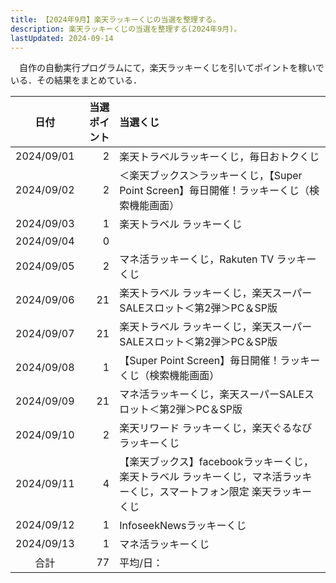 ```yaml
---
title: 【2024年9月】楽天ラッキーくじの当選を整理する。
description: 楽天ラッキーくじの当選を整理する(2024年9月)。
lastUpdated: 2024-09-14
---
```


　自作の自動実行プログラムにて，楽天ラッキーくじを引いてポイントを稼いでいる．その結果をまとめている．
<LinkCard
  title="楽天ラッキーくじを完全自動でクリック！【楽天ポイ活ジャーニー】"
  description="note上で自動クリックプログラムを販売しています．"
  href="https://note.com/tomohikoseven/n/n416ade99ebed"
/>

| 日付 | 当選ポイント | 当選くじ |
| :---: | ---: | :--- |
| 2024/09/01 | 2 | 楽天トラベルラッキーくじ，毎日おトクくじ |
| 2024/09/02 | 2 | ＜楽天ブックス＞ラッキーくじ，【Super Point Screen】毎日開催！ラッキーくじ（検索機能画面）|
| 2024/09/03 | 1 | 楽天トラベル ラッキーくじ |
| 2024/09/04 | 0 | |
| 2024/09/05 | 2 | マネ活ラッキーくじ，Rakuten TV ラッキーくじ |
| 2024/09/06 | 21 | 楽天トラベル ラッキーくじ，楽天スーパーSALEスロット＜第2弾＞PC＆SP版 |
| 2024/09/07 | 21 | 楽天トラベル ラッキーくじ，楽天スーパーSALEスロット＜第2弾＞PC＆SP版 |
| 2024/09/08 | 1 | 【Super Point Screen】毎日開催！ラッキーくじ（検索機能画面） |
| 2024/09/09 | 21 | マネ活ラッキーくじ，楽天スーパーSALEスロット＜第2弾＞PC＆SP版 |
| 2024/09/10 | 2 | 楽天リワード ラッキーくじ，楽天ぐるなびラッキーくじ |
| 2024/09/11 | 4 | 【楽天ブックス】facebookラッキーくじ，楽天トラベル ラッキーくじ，マネ活ラッキーくじ，スマートフォン限定 楽天ラッキーくじ |
| 2024/09/12 | 1 | InfoseekNewsラッキーくじ |
| 2024/09/13 | 1 | マネ活ラッキーくじ |
| 合計 | 77 | 平均/日： |



